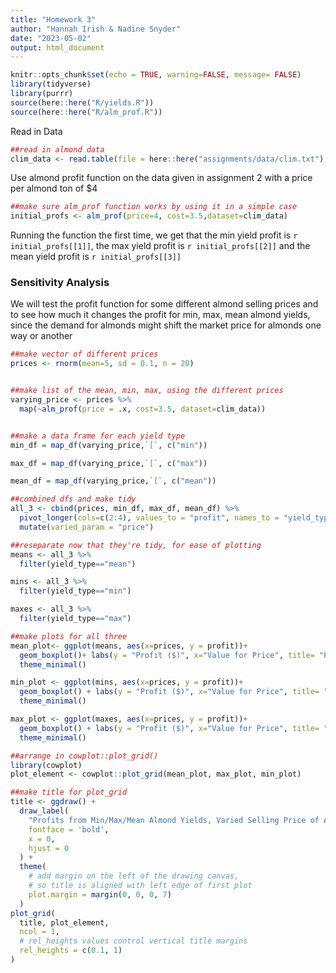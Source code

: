 ```yaml
---
title: "Homework 3"
author: "Hannah Irish & Nadine Snyder"
date: "2023-05-02"
output: html_document
---
```


```r
knitr::opts_chunk$set(echo = TRUE, warning=FALSE, message= FALSE)
library(tidyverse)
library(purrr)
source(here::here("R/yields.R"))
source(here::here("R/alm_prof.R"))

```


Read in Data
```r

##read in almond data
clim_data <- read.table(file = here::here("assignments/data/clim.txt"), header = TRUE)

```

Use almond profit function on the data given in assignment 2 with a price per almond ton of $4
```r

##make sure alm_prof function works by using it in a simple case
initial_profs <- alm_prof(price=4, cost=3.5,dataset=clim_data)
```

Running the function the first time, we get that the min yield profit is `r initial_profs[[1]]`, the max yield profit is `r initial_profs[[2]]` and the mean yield profit is `r initial_profs[[3]]`



### Sensitivity Analysis

We will test the profit function for some different almond selling prices and to see how much it changes the profit for min, max, mean almond yields, since the demand for almonds might shift the market price for almonds one way or another

```r

##make vector of different prices
prices <- rnorm(mean=5, sd = 0.1, n = 20)


##make list of the mean, min, max, using the different prices
varying_price <- prices %>%
  map(~alm_prof(price = .x, cost=3.5, dataset=clim_data))


##make a data frame for each yield type 
min_df = map_df(varying_price,`[`, c("min"))

max_df = map_df(varying_price,`[`, c("max"))

mean_df = map_df(varying_price,`[`, c("mean"))

##combined dfs and make tidy
all_3 <- cbind(prices, min_df, max_df, mean_df) %>%
  pivot_longer(cols=c(2:4), values_to = "profit", names_to = "yield_type") %>%
  mutate(varied_param = "price")

##reseparate now that they're tidy, for ease of plotting
means <- all_3 %>%
  filter(yield_type=="mean")

mins <- all_3 %>%
  filter(yield_type=="min")

maxes <- all_3 %>%
  filter(yield_type=="max")

##make plots for all three
mean_plot<- ggplot(means, aes(x=prices, y = profit))+
  geom_boxplot()+ labs(y = "Profit ($)", x="Value for Price", title= "Profit for Mean Yield (1988-2010)") +
  theme_minimal()

min_plot <- ggplot(mins, aes(x=prices, y = profit))+
  geom_boxplot() + labs(y = "Profit ($)", x="Value for Price", title= "Profit for Min Yield (1988-2010)") +
  theme_minimal()

max_plot <- ggplot(maxes, aes(x=prices, y = profit))+
  geom_boxplot() + labs(y = "Profit ($)", x="Value for Price", title= "Profit for Max Yield (1988-2010)") +
  theme_minimal()

##arrange in cowplot::plot_grid()
library(cowplot)
plot_element <- cowplot::plot_grid(mean_plot, max_plot, min_plot)

##make title for plot_grid
title <- ggdraw() + 
  draw_label(
    "Profits from Min/Max/Mean Almond Yields, Varied Selling Price of Almond",
    fontface = 'bold',
    x = 0,
    hjust = 0
  ) +
  theme(
    # add margin on the left of the drawing canvas,
    # so title is aligned with left edge of first plot
    plot.margin = margin(0, 0, 0, 7)
  )
plot_grid(
  title, plot_element,
  ncol = 1,
  # rel_heights values control vertical title margins
  rel_heights = c(0.1, 1)
)

```

